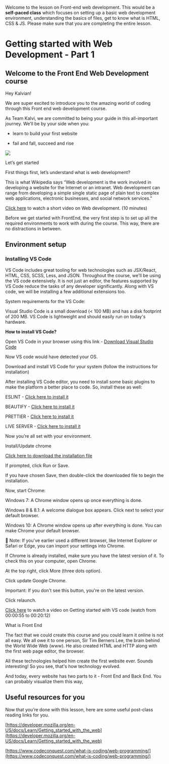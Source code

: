 
Welcome to the lesson on Front-end web development. This would be a **self-paced class** which focuses on setting up a basic web development environment, understanding the basics of files, get to know what is HTML, CSS & JS. Please make sure that you are completing the entire lesson.


# Getting started with Web Development - Part 1


## Welcome to the Front End Web Development course

Hey Kalvian!

We are super excited to introduce you to the amazing world of coding through this Front end web development course. 

 

As Team Kalvi, we are committed to being your guide in this all-important journey. We’ll be by your side when you:

- learn to build your first website

- fail and fall, succeed and rise

![](https://media3.giphy.com/media/L8K62iTDkzGX6/giphy.gif)

Let’s get started

First things first, let’s understand what is web development?

This is what Wikipedia says “Web development is the work involved in developing a website for the Internet or an intranet. Web development can range from developing a simple single static page of plain text to complex web applications, electronic businesses, and social network services.” 

[Click here](https://youtu.be/5YDVJaItmaY) to watch a short video on Web development. (10 minutes)

<Youtube videoId="5YDVJaItmaY" />

Before we get started with FrontEnd, the very first step is to set up all the required environments to work with during the course. This way, there are no distractions in between. 


## Environment setup


### Installing VS Code

VS Code includes great tooling for web technologies such as JSX/React, HTML, CSS, SCSS, Less, and JSON. Throughout the course, we'll be using the VS code extensively. It is not just an editor, the features supported by VS Code reduce the tasks of any developer significantly. Along with VS code, we will be installing a few additional extensions too.

System requirements for the VS Code:

Visual Studio Code is a small download (&lt; 100 MB) and has a disk footprint of 200 MB. VS Code is lightweight and should easily run on today's hardware.

**How to install VS Code?**

Open VS Code in your browser using this link -  [Download Visual Studio Code](https://code.visualstudio.com)

Now VS code would have detected your OS.

Download and install VS Code for your system (follow the instructions for installation)

After installing VS Code editor, you need to install some basic plugins to make the platform a better place to code. So, install these as well:

ESLINT - [Click here to install it](https://marketplace.visualstudio.com/items?itemName=dbaeumer.vscode-eslint)

BEAUTIFY - [Click here to install it](https://marketplace.visualstudio.com/items?itemName=HookyQR.beautify)

PRETTIER - [Click here to install it](https://marketplace.visualstudio.com/items?itemName=esbenp.prettier-vscode)

LIVE SERVER - [Click here to install it](https://marketplace.visualstudio.com/items?itemName=ritwickdey.LiveServer)

Now you’re all set with your environment.

Install/Update chrome

[Click here to download the installation file](https://www.google.com/chrome/?brand=CHBD&gclid=EAIaIQobChMIiKzR3_mC5wIVkIWPCh0S2AoxEAAYASABEgIsvvD_BwE&gclsrc=aw.ds)

If prompted, click Run or Save.

If you have chosen Save, then double-click the downloaded file to begin the installation.

Now, start Chrome:

Windows 7: A Chrome window opens up once everything is done.

Windows 8 & 8.1: A welcome dialogue box appears. Click next to select your default browser.

Windows 10: A Chrome window opens up after everything is done. You can make Chrome your default browser.

🚨 Note: If you've earlier used a different browser, like Internet Explorer or Safari or Edge, you can import your settings into Chrome.

If Chrome is already installed, make sure you have the latest version of it. To check this on your computer, open Chrome.

At the top right, click More (three dots option).

Click update Google Chrome.

Important: If you don't see this button, you're on the latest version.

Click relaunch.

[Click here](https://www.youtube.com/watch?v=kUMe1FH4CHE&t=55s) to watch a video on Getting started with VS code (watch from 00:00:55 to 00:20:12)

<Youtube videoId="kUMe1FH4CHE" start="55" end="1212" />

What is Front End 

The fact that we could create this course and you could learn it online is not all easy. We all owe it to one person, Sir Tim Berners Lee, the brain behind the World Wide Web (www). He also created HTML and HTTP along with the first web page editor, the browser.

All these technologies helped him create the first website ever. Sounds interesting! So you see, that's how technology evolved.

And today, every website has two parts to it - Front End and Back End. You can probably visualize them this way,





<!-- ![alt_text](images/image1.png "image_tooltip") -->



## Useful resources for you

Now that you’re done with this lesson, here are some useful post-class reading links for you.

[https://developer.mozilla.org/en-US/docs/Learn/Getting_started_with_the_web](https://developer.mozilla.org/en-US/docs/Learn/Getting_started_with_the_web)

[https://www.codeconquest.com/what-is-coding/web-programming/](https://www.codeconquest.com/what-is-coding/web-programming/)

